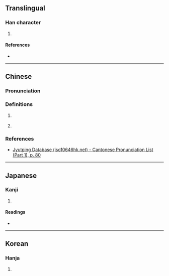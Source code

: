 {{character info}}
==Translingual==

===Han character===
{{Han char|rn=30|rad=口|as=08|sn=11|four=62094|canj=RBD|ids=⿰口采}}

# {{lb|mul|Cantonese}} {{ngd|[[interjection]] used to [[berate]] [[someone]]}}

====References====
* {{Han ref|kx=0195.050|dkj=03809|dj=0416.060|hdz=10643.140|uh=554B|ud=21835|bh=D4AA|bd=54442}}

----

==Chinese==

===Pronunciation===
{{zh-pron
|m=xiāo
|c=coi1
|cat=
}}

===Definitions===
{{zh-hanzi}}

# {{lb|zh|Cantonese}} {{ngd|[[interjection]] used to [[berate]] [[someone]]}}
# {{lb|zh|Mandarin}} {{rfdef|cmn|sort=口08}}

===References===
* [http://www.iso10646hk.net/jp/document/download.jsp Jyutping Database (iso10646hk.net) - Cantonese Pronunciation List (Part 1), p. 80]

----

==Japanese==

===Kanji===
{{ja-kanji|grade=|rs=口08}}

# {{rfdef|ja|sort=口08}}

====Readings====
* {{ja-readings|on=[[きょう]] (kyō), [[けき]] (keki), [[きゃく]] (kyaku), [[さい]] (sai)|kun=[[かまびすしい]] (kamabisushii), [[おおきい]] (ookii)}}

----

==Korean==

===Hanja===
{{ko-hanja|hangeul=[[교]], [[효]]|rv=gyo, hyo|mr=kyo, hyo}}

# {{rfdef|ko|sort=口08}}